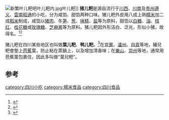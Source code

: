 {{refimprove|time=2014-03-20T09:33:12+00:00}}
[[File:新繁叶儿粑吧叶儿粑内.jpg|thumb]]叶儿粑]]
'''猪儿粑'''是源自流行于[[川西|川西]]、[[川南|川南]]及[[贵州|贵州]][[遵义|遵义]]、[[雲南|雲南]][[昭通|昭通]]的小吃，分为咸馅、甜馅两种口味。猪儿粑外皮用八成上熟[[糯米|糯米]]加二成[[稻米|稻米]]制成，咸馅以[[猪肉|猪肉]]、冬[[笋|笋]]、[[葱|葱]]、[[味精|味精]]、[[盐|盐]]等为原料，甜馅以[[白糖|白糖]]、[[油|油]]、[[桔红|桔红]]、[[桂花糖|桂花糖]]或[[玫瑰糖|玫瑰糖]]、[[芝麻酱|芝麻酱]]等为原料。猪儿粑因外形洁白、泛光，形似小猪，故得名。<ref>{{Cite web |url=http://d.wanfangdata.com.cn/Periodical_scpr200201005.aspx |title=故乡的猪儿粑.周明华.四川烹饪.2007年9月3日 |access-date=2014年3月20日 |archive-date=2014年3月25日 |archive-url=https://web.archive.org/web/20140325161641/http://d.wanfangdata.com.cn/Periodical_scpr200201005.aspx |dead-url=no }}</ref><ref>{{Cite web |url=http://d.wanfangdata.com.cn/Periodical_scpr200604043.aspx |title=泸州小吃.费婷.四川烹饪.2007年9月3日 |access-date=2014年3月20日 |archive-date=2014年3月25日 |archive-url=https://web.archive.org/web/20140325161042/http://d.wanfangdata.com.cn/Periodical_scpr200604043.aspx |dead-url=no }}</ref>

猪儿粑在四川某些地区也叫做'''葉儿粑'''、'''鸭儿粑'''。<ref>{{cite news|title=百部看四川：叶儿粑——橘子叶中的甜与咸|publisher=新华网|url=http://www.xinhuanet.com/video/2017-04/12/c_1120796386.htm|date=2017-04-12|editor=蒋燕|accessdate=2019-11-08|archive-date=2019-11-08|archive-url=https://web.archive.org/web/20191108023102/http://www.xinhuanet.com/video/2017-04/12/c_1120796386.htm|dead-url=no}}</ref>在[[宜賓|宜賓]]、[[瀘州|瀘州]]、[[自貢|自貢]]等地，豬兒粑會墊上[[芭蕉|芭蕉]]葉，防止粘在蒸鍋上，以及增加清香味；在[[樂山|樂山]]、[[崇州|崇州]]等地，通常用芭蕉葉包裹住，因此多叫做“葉兒粑”。

==参考==
{{reflist}}
{{Chinese food-stub}}
[[category:四川小吃|category:四川小吃]]
[[category:糯米食品|category:糯米食品]]
[[category:四川食品|category:四川食品]]